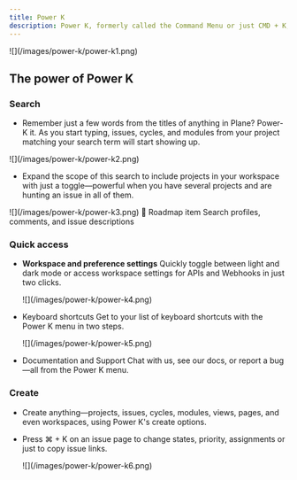 ```yaml
---
title: Power K
description: Power K, formerly called the Command Menu or just CMD + K, is a list of shortcuts to actions you can take in Plane. It is your quick, keyboard-first, Plane navigator that offers several wishlist accessways to Plane’s destinations.
---
```


<Frame>![](/images/power-k/power-k1.png)</Frame>

## The power of Power K

### Search
 - Remember just a few words from the titles of anything in Plane? Power-K it. As you start typing, issues, cycles, and modules from your project matching your search term will start showing up.
 
 <Frame>![](/images/power-k/power-k2.png)</Frame>

 - Expand the scope of this search to include projects in your workspace with just a toggle—powerful when you have several projects and are hunting an issue in all of them.

<Frame>![](/images/power-k/power-k3.png)</Frame>

<Note>
  🎯
  Roadmap item
  Search profiles, comments, and issue descriptions
</Note>

### Quick access
 - **Workspace and preference settings**
     Quickly toggle between light and dark mode or access workspace settings for APIs and Webhooks in just two clicks.

   <Frame>![](/images/power-k/power-k4.png)</Frame>

 - Keyboard shortcuts
   Get to your list of keyboard shortcuts with the Power K menu in two steps.

   <Frame>![](/images/power-k/power-k5.png)</Frame>

 - Documentation and Support
   Chat with us, see our docs, or report a bug—all from the Power K menu.

### Create

 - Create anything—projects, issues, cycles, modules, views, pages, and even workspaces, using Power K's create options.
   
 - Press ⌘ + K on an issue page to change states, priority, assignments or just to copy issue links.

   <Frame>![](/images/power-k/power-k6.png)</Frame>

